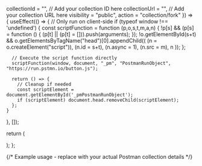 
  collectionId = "", // Add your collection ID here
  collectionUrl = "", // Add your collection URL here
  visibility = "public", 
  action = "collection/fork"
}) => {
  useEffect(() => {
    // Only run on client-side
    if (typeof window !== 'undefined') {
      const scriptFunction = function (p,o,s,t,m,a,n) {
        !p[s] && (p[s] = function () { (p[t] || (p[t] = [])).push(arguments); });
        !o.getElementById(s+t) && o.getElementsByTagName("head")[0].appendChild((
          (n = o.createElement("script")),
          (n.id = s+t), (n.async = 1), (n.src = m), n
        ));
      };
      
      // Execute the script function directly
      scriptFunction(window, document, "_pm", "PostmanRunObject", "https://run.pstmn.io/button.js");
      
      return () => {
        // Cleanup if needed
        const scriptElement = document.getElementById('_pmPostmanRunObject');
        if (scriptElement) document.head.removeChild(scriptElement);
      };
    }
  }, []);

  return (
    <div className="my-4">
      <div 
        className="postman-run-button"
        data-postman-action={action}
        data-postman-visibility={visibility}
        data-postman-var-1={collectionId}
        data-postman-collection-url={collectionUrl}
      />
    </div>
  );
};

{/* Example usage - replace with your actual Postman collection details */}
<PostmanRunButton 
  collectionId="123456-abcd-efgh-ijkl" 
  collectionUrl="entityId=123456-abcd-efgh-ijkl&entityType=collection&workspaceId=abcdef-1234-5678"
/> 